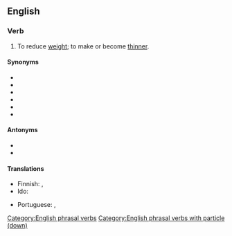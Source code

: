 {{also|slimdown}}
==English==

===Verb===
{{en-verb|*}}

# {{lb|en|ambitransitive}} To reduce [[weight]]; to make or become [[thinner]].

====Synonyms====
* {{l|en|lose weight}}
* {{l|en|melt off}}
* {{l|en|reduce}}
* {{l|en|slenderize}}
* {{l|en|slim}}
* {{l|en|thin}}

====Antonyms====
* {{l|en|gain}}
* {{l|en|put on}}

====Translations====
{{trans-top|transitive: to reduce one's weight; to become thinner}}
* Finnish: {{t+|fi|laihduttaa}}, {{t+|fi|laihtua}}
* Ido: {{t+|io|dineskar}}
{{trans-mid}}
* Portuguese: {{t+|pt|emagrecer}}, {{t+|pt|secar}}
{{trans-bottom}}

[[Category:English phrasal verbs]]
[[Category:English phrasal verbs with particle (down)]]